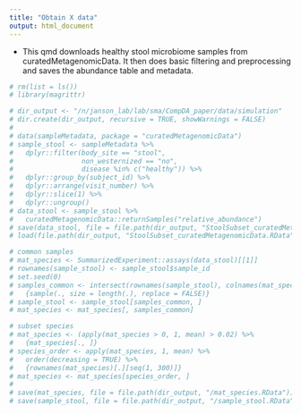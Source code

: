 ```yaml
---
title: "Obtain X data"
output: html_document
---
```


* This qmd downloads healthy stool microbiome samples from curatedMetagenomicData.
  It then does basic filtering and preprocessing and saves the abundance table and 
  metadata.

```r
# rm(list = ls())
# library(magrittr)
```

```r
# dir_output <- "/n/janson_lab/lab/sma/CompDA_paper/data/simulation"
# dir.create(dir_output, recursive = TRUE, showWarnings = FALSE)
# 
# data(sampleMetadata, package = "curatedMetagenomicData")
# sample_stool <- sampleMetadata %>% 
#   dplyr::filter(body_site == "stool",
#                 non_westernized == "no",
#                 disease %in% c("healthy")) %>% 
#   dplyr::group_by(subject_id) %>% 
#   dplyr::arrange(visit_number) %>% 
#   dplyr::slice(1) %>% 
#   dplyr::ungroup()
# data_stool <- sample_stool %>%
#   curatedMetagenomicData::returnSamples("relative_abundance")
# save(data_stool, file = file.path(dir_output, "StoolSubset_curatedMetagenomicData.RData"))
# load(file.path(dir_output, "StoolSubset_curatedMetagenomicData.RData"))

# common samples
# mat_species <- SummarizedExperiment::assays(data_stool)[[1]]
# rownames(sample_stool) <- sample_stool$sample_id
# set.seed(0)
# samples_common <- intersect(rownames(sample_stool), colnames(mat_species)) %>% 
#   {sample(., size = length(.), replace = FALSE)}
# sample_stool <- sample_stool[samples_common, ]
# mat_species <- mat_species[, samples_common]

# subset species
# mat_species <- (apply(mat_species > 0, 1, mean) > 0.02) %>% 
#   {mat_species[., ]}
# species_order <- apply(mat_species, 1, mean) %>% 
#   order(decreasing = TRUE) %>% 
#   {rownames(mat_species)[.][seq(1, 300)]}
# mat_species <- mat_species[species_order, ]
# 
# save(mat_species, file = file.path(dir_output, "/mat_species.RData"))
# save(sample_stool, file = file.path(dir_output, "/sample_stool.RData"))
```

